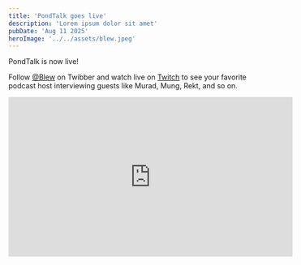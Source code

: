 ```yaml
---
title: 'PondTalk goes live'
description: 'Lorem ipsum dolor sit amet'
pubDate: 'Aug 11 2025'
heroImage: '../../assets/blew.jpeg'
---
```


PondTalk is now live!

Follow <a href="https://x.com/Blew" target="_blank" rel="noopener noreferrer">@Blew</a> on Twibber and watch live on <a href="https://www.twitch.tv/pondtalk" target="_blank" rel="noopener noreferrer">Twitch</a> to see your favorite podcast host interviewing guests like Murad, Mung, Rekt, and so on.

<iframe width="560" height="315" src="https://www.youtube.com/embed/jyey5XVWl_M?si=uIXXApiKe4OKqAFm" title="YouTube video player" frameborder="0" allow="accelerometer; autoplay; clipboard-write; encrypted-media; gyroscope; picture-in-picture; web-share" referrerpolicy="strict-origin-when-cross-origin" allowfullscreen></iframe>